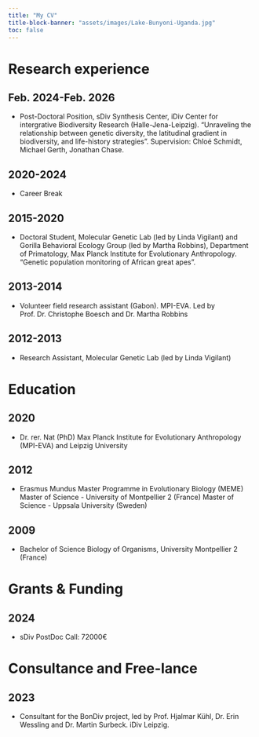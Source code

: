 ```yaml
---
title: "My CV"
title-block-banner: "assets/images/Lake-Bunyoni-Uganda.jpg"
toc: false
---
```



# **Research experience**

## **Feb. 2024-Feb. 2026**

-   Post-Doctoral Position, sDiv Synthesis Center, iDiv Center for intergrative Biodiversity Research (Halle-Jena-Leipzig). "Unraveling the relationship between genetic diversity, the latitudinal gradient in biodiversity, and life-history strategies". Supervision: Chloé Schmidt, Michael Gerth, Jonathan Chase.

## 2020-2024

-   Career Break

## **2015-2020**

-   Doctoral Student, Molecular Genetic Lab (led by Linda Vigilant) and Gorilla Behavioral Ecology Group (led by Martha Robbins), Department of Primatology, Max Planck Institute for Evolutionary Anthropology. "Genetic population monitoring of African great apes".

## 2013-2014

-   Volunteer field research assistant (Gabon). MPI-EVA. Led by Prof. Dr. Christophe Boesch and Dr. Martha Robbins

## 2012-2013

-   Research Assistant, Molecular Genetic Lab (led by Linda Vigilant)

# Education

## 2020

-   Dr. rer. Nat (PhD) Max Planck Institute for Evolutionary Anthropology (MPI-EVA) and Leipzig University

## 2012

-   Erasmus Mundus Master Programme in Evolutionary Biology (MEME) Master of Science - University of Montpellier 2 (France) Master of Science - Uppsala University (Sweden)

## 2009

-   Bachelor of Science Biology of Organisms, University Montpellier 2 (France)

# Grants & Funding

## 2024

-   sDiv PostDoc Call: 72000€

# Consultance and Free-lance

## 2023

-   Consultant for the BonDiv project, led by Prof. Hjalmar Kühl, Dr. Erin Wessling and Dr. Martin Surbeck. iDiv Leipzig.
